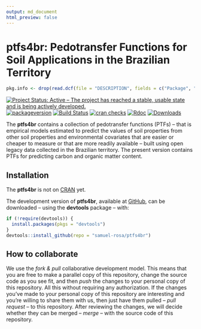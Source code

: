 ```yaml
---
output: md_document
html_preview: false
---
```


<!-- Generated by knitr: do not edit by hand. Please edit the content in README.Rmd -->

# ptfs4br: Pedotransfer Functions for Soil Applications in the Brazilian Territory

```r
pkg.info <- drop(read.dcf(file = "DESCRIPTION", fields = c("Package", "Title", "Version", "Date")))
```

[![Project Status: Active – The project has reached a stable, usable state and is being actively developed.](http://www.repostatus.org/badges/latest/active.svg)](http://www.repostatus.org/#active)
[![packageversion](https://img.shields.io/badge/devel%20version-`r pkg.info["Version"]`-firebrick.svg?style=flat-square)](commits/master)
[![Build Status](https://travis-ci.org/samuel-rosa/`r pkg.info["Package"]`.svg?branch=master)](https://travis-ci.org/samuel-rosa/`r pkg.info["Package"]`)
<!-- [![CRAN](https://www.r-pkg.org/badges/version/`r pkg.info["Package"]`)](https://cran.r-project.org/package=`r pkg.info["Package"]`) -->
[![cran checks](https://cranchecks.info/badges/worst/`r pkg.info["Package"]`)](https://cran.r-project.org/web/checks/check_results_`r pkg.info["Package"]`.html)
[![Rdoc](http://www.rdocumentation.org/badges/version/`r pkg.info["Package"]`)](http://www.rdocumentation.org/packages/`r pkg.info["Package"]`)
[![Downloads](http://cranlogs.r-pkg.org/badges/`r pkg.info["Package"]`?color=brightgreen)](http://www.r-pkg.org/pkg/`r pkg.info["Package"]`)

The __ptfs4br__ contains a collection of pedotransfer functions (PTFs) -- that is empirical models estimated to
predict the values of soil properties from other soil properties and environmental covariates that are easier 
or cheaper to measure or that are more readily available -- built using open legacy data collected in the 
Brazilian territory. The present version contains PTFs for predicting carbon and organic matter content.

## Installation

The __ptfs4br__ is not on [CRAN][cran] yet.

The development version of __ptfs4br__, available at [GitHub][github], can be downloaded -- using the 
__devtools__ package -- with:

```R
if (!require(devtools)) {
  install.packages(pkgs = "devtools")
}
devtools::install_github(repo = "samuel-rosa/ptfs4br")
```

[cran]: https://CRAN.R-project.org/package=ptfs4br
[github]: https://github.com/samuel-rosa/spsann

## How to collaborate

We use the *fork & pull* collaborative development model. This means that you are free to make a parallel copy 
of this repository, change the source code as you see fit, and then *push* the changes to your personal copy of
this repository. All this without requiring any authorization. If the changes you've made to your personal copy
of this repository are interesting and you're willing to share them with us, then just have them pulled -- 
*pull request* -- to this repository. After reviewing the changes, we will decide whether they can be merged --
*merge* -- with the source code of this repository.
